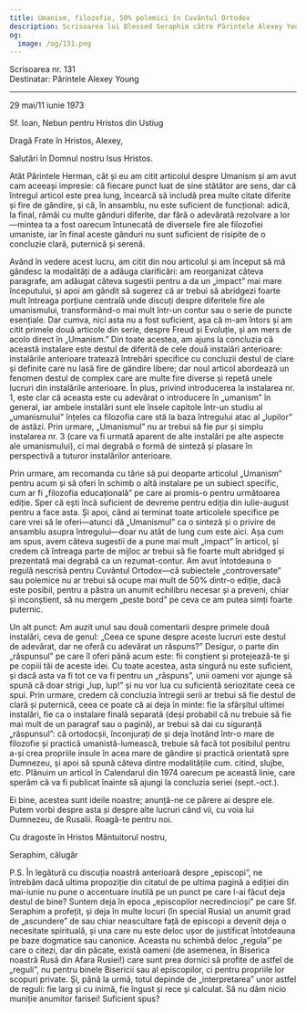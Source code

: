 ```yaml
---
title: Umanism, filozofie, 50% polemici în Cuvântul Ortodox
description: Scrisoarea lui Blessed Seraphim către Părintele Alexey Young.
og:
  image: /og/131.png
---
```


<div style={{textAlign:'right', fontFamily:'monospace'}}>Scrisoarea nr. 131</div>
<div style={{textAlign:'left', fontFamily:'monospace'}}>Destinatar: Părintele Alexey Young</div>

---

29 mai/11 iunie 1973

Sf. Ioan, Nebun pentru Hristos din Ustiug

Dragă Frate în Hristos, Alexey,

Salutări în Domnul nostru Isus Hristos.

Atât Părintele Herman, cât și eu am citit articolul despre Umanism și am avut cam aceeași impresie: că fiecare punct luat de sine stătător are sens, dar că întregul articol este prea lung, încearcă să includă prea multe citate diferite și fire de gândire, și că, în ansamblu, nu este suficient de funcțional: adică, la final, rămâi cu multe gânduri diferite, dar fără o adevărată rezolvare a lor—mintea ta a fost oarecum întunecată de diversele fire ale filozofiei umaniste, iar în final aceste gânduri nu sunt suficient de risipite de o concluzie clară, puternică și serenă.

Având în vedere acest lucru, am citit din nou articolul și am început să mă gândesc la modalități de a adăuga clarificări: am reorganizat câteva paragrafe, am adăugat câteva sugestii pentru a da un „impact” mai mare începutului, și apoi am gândit să sugerez că ar trebui să abridgezi foarte mult întreaga porțiune centrală unde discuți despre diferitele fire ale umanismului, transformând-o mai mult într-un contur sau o serie de puncte esențiale. Dar cumva, nici asta nu a fost suficient, așa că m-am întors și am citit primele două articole din serie, despre Freud și Evoluție, și am mers de acolo direct în „Umanism.” Din toate acestea, am ajuns la concluzia că această instalare este destul de diferită de cele două instalări anterioare: instalările anterioare tratează întrebări specifice cu concluzii destul de clare și definite care nu lasă fire de gândire libere; dar noul articol abordează un fenomen destul de complex care are multe fire diverse și repetă unele lucruri din instalările anterioare. În plus, privind introducerea la instalarea nr. 1, este clar că aceasta este cu adevărat o introducere în „umanism” în general, iar ambele instalări sunt ele însele capitole într-un studiu al „umanismului” înțeles ca filozofia care stă la baza întregului atac al „lupilor” de astăzi. Prin urmare, „Umanismul” nu ar trebui să fie pur și simplu instalarea nr. 3 (care va fi urmată aparent de alte instalări pe alte aspecte ale umanismului), ci mai degrabă o formă de sinteză și plasare în perspectivă a tuturor instalărilor anterioare.

Prin urmare, am recomanda cu tărie să pui deoparte articolul „Umanism” pentru acum și să oferi în schimb o altă instalare pe un subiect specific, cum ar fi „filozofia educațională” pe care ai promis-o pentru următoarea ediție. Sper că ești încă suficient de devreme pentru ediția din iulie-august pentru a face asta. Și apoi, când ai terminat toate articolele specifice pe care vrei să le oferi—atunci dă „Umanismul” ca o sinteză și o privire de ansamblu asupra întregului—doar nu atât de lung cum este aici. Așa cum am spus, avem câteva sugestii de a pune mai mult „impact” în articol, și credem că întreaga parte de mijloc ar trebui să fie foarte mult abridged și prezentată mai degrabă ca un rezumat-contur. Am avut întotdeauna o regulă nescrisă pentru Cuvântul Ortodox—că subiectele „controversate” sau polemice nu ar trebui să ocupe mai mult de 50% dintr-o ediție, dacă este posibil, pentru a păstra un anumit echilibru necesar și a preveni, chiar și inconștient, să nu mergem „peste bord” pe ceva ce am putea simți foarte puternic.

Un alt punct: Am auzit unul sau două comentarii despre primele două instalări, ceva de genul: „Ceea ce spune despre aceste lucruri este destul de adevărat, dar ne oferă cu adevărat un răspuns?” Desigur, o parte din „răspunsul” pe care îl oferi până acum este: fii conștient și protejează-te și pe copiii tăi de aceste idei. Cu toate acestea, asta singură nu este suficient, și dacă asta va fi tot ce va fi pentru un „răspuns”, unii oameni vor ajunge să spună că doar strigi „lup, lup!” și nu vor lua cu suficientă seriozitate ceea ce spui. Prin urmare, credem că concluzia întregii serii ar trebui să fie destul de clară și puternică, ceea ce poate că ai deja în minte: fie la sfârșitul ultimei instalări, fie ca o instalare finală separată (deși probabil că nu trebuie să fie mai mult de un paragraf sau o pagină), ar trebui să dai cu siguranță „răspunsul”: că ortodocșii, înconjurați de și deja înotând într-o mare de filozofie și practică umanistă-lumească, trebuie să facă tot posibilul pentru a-și crea propriile insule în acea mare de gândire și practică orientată spre Dumnezeu, și apoi să spună câteva dintre modalitățile cum. citind, slujbe, etc. Plănuim un articol în Calendarul din 1974 oarecum pe această linie, care sperăm că va fi publicat înainte să ajungi la concluzia seriei (sept.-oct.).

Ei bine, acestea sunt ideile noastre; anunță-ne ce părere ai despre ele. Putem vorbi despre asta și despre alte lucruri când vii, cu voia lui Dumnezeu, de Rusalii. Roagă-te pentru noi.

Cu dragoste în Hristos Mântuitorul nostru,

Seraphim, călugăr

P.S. În legătură cu discuția noastră anterioară despre „episcopi”, ne întrebăm dacă ultima propoziție din citatul de pe ultima pagină a ediției din mai-iunie nu pune o accentuare inutilă pe un punct pe care l-ai făcut deja destul de bine? Suntem deja în epoca „episcopilor necredincioși” pe care Sf. Seraphim a profețit, și deja în multe locuri (în special Rusia) un anumit grad de „ascundere” de sau chiar neascultare față de episcopi a devenit deja o necesitate spirituală, și una care nu este deloc ușor de justificat întotdeauna pe baze dogmatice sau canonice. Aceasta nu schimbă deloc „regula” pe care o citezi, dar din păcate, există oameni (de asemenea, în Biserica noastră Rusă din Afara Rusiei!) care sunt prea dornici să profite de astfel de „reguli”, nu pentru binele Bisericii sau al episcopilor, ci pentru propriile lor scopuri private. Și, până la urmă, totul depinde de „interpretarea” unor astfel de reguli: fie larg și cu inimă, fie îngust și rece și calculat. Să nu dăm nicio muniție anumitor farisei! Suficient spus?
